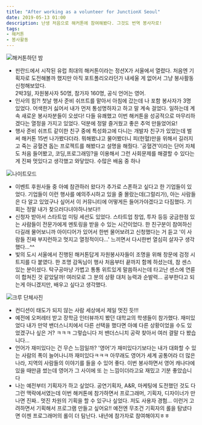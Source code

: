 ```yaml
---
title: "After working as a volunteer for JunctionX Seoul"
date: 2019-05-13 01:00
description: 난생 처음으로 해커톤에 참여해봤다. 그것도 번역 봉사자로!
tags:
- 해커톤
- 봉사활동
---
```


![해커톤하던 밤](/images/blog/192021/j1.jpeg)

- 핀란드에서 시작된 유럽 최대의 해커톤이라는 정션X가 서울에서 열렸다. 처음엔 기획자로 도전해볼까 했지만 아직 포트폴리오라던가 내세울 게 없어서 그냥 봉사활동 신청해보았다.  
2박3일, 자원봉사자 50명, 참가자 160명, 공식 언어는 영어.
- 인사의 힘?! 첫날 행사 준비 쉬프트를 맡아서 아침에 갔는데 나 포함 봉사자가 3명 있었다. 어색한거 싫어서 내가 먼저 통성명하자고 하고 말 계속 걸었다.  일하는데 계속 새로운 봉사자분들이 오셨다! 다들 유쾌했고 이번 해커톤을 성공적으로 마무리하겠다는 열정을 가지고 있었다. 덕분에 정말 즐거웠고 좋은 추억 만들었어요! 
- 행사 준비 쉬프트 같이한 친구 중에 특성화고에 다니는 개발자 친구가 있었는데 벌써 해커톤 15번 나가봤다더라.  뭐해봤냐고 물어봤더니 피(헌혈)만을 위해서 길러지고 죽는 공혈견 돕는 프로젝트를 해봤다고 설명을 해줬다. '공혈견'이라는 단어 자체도 처음 들어봤고, 코딩,프로그래밍?을 이용해서 그런 사회문제를 해결할 수 있다는 게 진짜 멋있다고 생각했고 와닿았다. 수많은 배움 중 하나 

![나이트모드](/images/blog/192021/j2.jpeg)

- 이벤트 후원사들 중 아예 참관하러 왔다가 추가로 스폰하고 싶다고 한 기업들이 있었다. 기업들이 이런 행사를 예의주시하고 있을 줄 몰랐는데(그럴리가), 아는 사람들은 다 알고 있었구나 싶어서 이 커뮤니티에 어떻게든 들어가야겠다고 다짐했다. 기회는 정말 내가 찾으러다녀야하나보다!!
- 신청자 받아서 스타트업 미팅 세션도 있었다. 스타트업 창업, 투자 등등 궁금한점 있는 사람들이 전문가에게 멘토링을 받을 수 있는 시간이었다.  한 친구분이 참여하신다길래 물어보니까 아이디어가 있어서 한번 물어보려고 신청했다는 거 듣고 '이 사람들 진짜 부지런하고 멋지고 열정적이다...' 느끼면서 다시한번 열심히 살자구 생각했다...^^ 
- 빛의 도시 서울에서 진행된 해커톤답게 자원봉사자들이 조명을 위해 창문에 검정 시트지를 다 붙였다. 한 조명 감독님이 행사 처음부터 끝까지 함께 하셨는데, 참 센스 있는 분이셨다.  탁구공마냥 가볍고 통통 위트있게 말씀하시는데 타고난 센스에 연륜이 합쳐진 것 같았달까! 여러모로 그 분의 상황 대처 능력과 순발력... 공부한다고 되는게 아니겠지만, 배우고 싶다고 생각했다. 

![크루 단체사진](/images/blog/192021/j0.png) 

- 컨디션이 태도가 되지 않는 사람 세상에서 제일 멋진 듯!!!
- 예전에 오퍼레터 받고 장학금 인터뷰까지 봤던 대학교의 학생들이 참가했다.  재미있었다 내가 만약 밴더스니치에서 다른 선택을 했다면 아예 다른 상황이었을 수도 있었겠구나 싶은 거? ㅋㅋㅋ 그렇습니다 저 밴더스니치 공략 찾아서 여러 결말 다 봤습니다... 
- 언어가 재미있다는 건 무슨 느낌일까? '영어'가 재미있다기보다는 내가 대화할 수 있는 사람의 폭이 늘어나니까 재미있다ㅋㅋㅋ 아무래도 영어가 세계 공통어라 더 많은 나라, 지역의 사람들의 이야기를 들을 수 있어 좋다. 이번 봉사하면서 영어 캐나다에 있을 때만큼 썼는데 영어가 그 사이에 또 는 느낌이더라고요 재밌고 기분 좋았습니다 
- 나는 예전부터 기획자가 하고 싶었다. 공연기획자, A&R, 마케팅에 도전했던 것도 다 그런 맥락에서였는데 이번 해커톤에 참가하면서 프로그래머, 기획자, 디자이너가 만나면 진짜.. 멋진 차원의 기획을 할 수 있구나 싶었다. 저도 사용자 경험... 이런거 고려하면서 기획해서 프로그램 만들고 싶어요!! 예전엔 무조건 기획자의 롤을 탐냈다면 이젠 프로그래머의 롤이 더 탐난다. 내년에 참가자로 참여해야지ㅎㅎ
